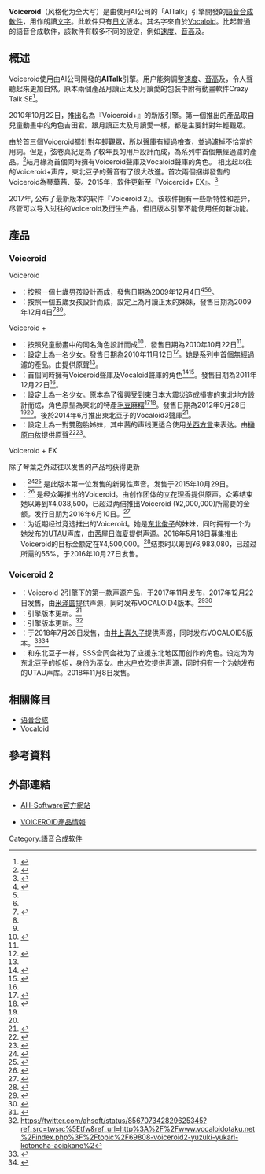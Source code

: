 {{Infobox software
| name                   = 
| logo                   =
| screenshot             =
| caption                =
| author                 =
| developer              = AH-Software
| released               = 2009年12月4日
| latest release version = Voiceroid 2
| latest release date    =
| latest preview version =
| latest preview date    =
| programming language   =
| operating system       = [[Microsoft_Windows|Microsoft Windows]]
| platform               =
| language               = [[日文|日文]]
| status                 = 運行中
| genre                  = [[语音合成|语音合成]]
| license                = [[专有软件|专有软件]]
| website                = [http://www.ah-soft.com/voiceroid/ 官方網站] 
}}

'''Voiceroid'''（风格化为全大写）是由{{link-ja|AH-Software|AH-Software}}使用AI公司的「AITalk」引擎開發的[[語音合成|語音合成]][[軟件|軟件]]，用作朗讀[[文字|文字]]。此軟件只有[[日文|日文]]版本。其名字來自於[[Vocaloid|Vocaloid]]。比起普通的語音合成軟件，該軟件有較多不同的設定，例如[[速度_(音樂)|速度]]、[[音高|音高]]及{{link-en|音準|Intonation (music)}}。

==概述==
Voiceroid使用由AI公司開發的'''AITalk'''引擎。用户能夠調整[[速度_(音樂)|速度]]、[[音高|音高]]及{{link-en|音準|Intonation (music)}}，令人聲聽起來更加自然。原本兩個產品月讀正太及月讀愛的包裝中附有動畫軟件Crazy Talk SE<ref>{{cite web|url=http://en.gigazine.net/news/20091113_VOICEROID/ |title=VOICEROID “Tsukuyomi Ai” and “Tsukuyomi Shouta” will Read Out Your Favourite Line in Moe Voices |publisher=GIGAZINE|date=2009-11-13|accessdate=2015-04-15|language=en}}</ref>。

2010年10月22日，推出名為『Voiceroid+』的新版引擎。第一個推出的產品取自兒童動畫{{link-ja|秘密結社鷹之爪|秘密結社鷹の爪}}中的角色吉田君。跟月讀正太及月讀愛一樣，都是主要針對年輕觀眾。

由於首三個Voiceroid都針對年輕觀眾，所以聲庫有經過檢查，並過濾掉不恰當的用詞。但是，弦卷真紀是為了較年長的用戶設計而成，為系列中首個無經過濾的產品。<ref>{{Cite web |url=http://vocaloid-creativity.totalh.com/index.php/vocaloid-news/47-new-voiceroid-is-new |title=Vocaloid news article |access-date=2017-04-28 |archive-date=2018-03-06 |archive-url=https://web.archive.org/web/20180306075632/http://vocaloid-creativity.totalh.com/index.php/vocaloid-news/47-new-voiceroid-is-new }}</ref>結月緣為首個同時擁有Voiceroid聲庫及Vocaloid聲庫的角色。 相比起以往的Voiceroid+声库，東北豆子的聲音有了很大改進。首次兩個捆绑發售的Voiceroid為琴葉茜、葵。2015年，软件更新至『Voiceroid+ EX』。<ref>{{cite web|url=http://www.ah-soft.com/voiceroid/|title=AH-Software - VOICEROIDシリーズ|publisher=|accessdate=27 April 2016|archive-date=2022-04-14|archive-url=https://web.archive.org/web/20220414183213/https://www.ah-soft.com/voiceroid/}}</ref>

2017年, 公布了最新版本的软件『Voiceroid 2』。该软件拥有一些新特性和差异，尽管可以导入过往的Voiceroid及衍生产品，但旧版本引擎不能使用任何新功能。

==產品==
===Voiceroid===
;Voiceroid
*'''{{Nihongo|月讀正太|月読 ショウタ（つくよみ しょうた）}}'''：按照一個七歲男孩設計而成，發售日期為2009年12月4日<ref>{{cite web|url=http://www.ah-soft.com/voiceroid/shota/index.html|title=VOICEROID+ 月読ショウタ EX - 入力文字読み上げソフト|publisher=AH-Software|accessdate=2015-04-15|language=ja|archive-date=2021-12-10|archive-url=https://web.archive.org/web/20211210230308/https://www.ah-soft.com/voiceroid/shota/index.html}}</ref><ref name="yesky001"/><ref name="vocaloidism001"/>。
*'''{{Nihongo|月讀愛|月読 アイ（つくよみ あい）}}'''：按照一個五歲女孩設計而成，設定上為月讀正太的妹妹，發售日期為2009年12月4日<ref>{{cite web|url=http://www.ah-soft.com/voiceroid/ai/menu1.html|title=VOICEROID+ 月読アイ EX - 入力文字読み上げソフト|publisher=AH-Software|accessdate=2015-04-15|language=ja|deadurl=yes|archiveurl=https://web.archive.org/web/20150417150653/http://www.ah-soft.com/voiceroid/ai/menu1.html|archivedate=2015-04-17}}</ref><ref name="yesky001"/><ref name="vocaloidism001"/>。

;Voiceroid +
*'''{{Nihongo|吉田君|吉田くん（よしだくん）}}'''：按照兒童動畫{{link-ja|秘密結社鷹之爪|秘密結社鷹の爪}}中的同名角色設計而成<ref name="Yoshida001">{{cite web|url=http://www.ah-soft.com/voiceroid/taka/index.html|title=VOICEROID+ 鷹の爪 吉田くん EX - 入力文字読み上げソフト|publisher=AH-Software|accessdate=2015-04-15|language=ja|archive-date=2021-12-10|archive-url=https://web.archive.org/web/20211210233734/https://www.ah-soft.com/voiceroid/taka/index.html}}</ref>，發售日期為2010年10月22日<ref name="Yoshida001"/>。
*'''{{Nihongo| [[弦卷真紀|弦卷真紀]] |弦巻 マキ（つるまき まき）}}'''：設定上為一名少女。發售日期為2010年11月12日<ref name="Maki001">{{cite web|url=http://www.ah-soft.com/voiceroid/maki/index.html|title=VOICEROID+ 民安ともえ EX - 入力文字読み上げソフト|publisher=AH-Software|accessdate=2015-04-15|language=ja|archive-date=2022-01-21|archive-url=https://web.archive.org/web/20220121170824/https://www.ah-soft.com/voiceroid/maki/index.html}}</ref>。她是系列中首個無經過濾的產品。由{{link-ja|民安友绘|民安ともえ}}提供原聲<ref name="Maki001"/>。
*'''{{Nihongo|[[结月缘|结月缘]]|結月 ゆかり（ゆづき ゆかり）}}'''：首個同時擁有Voiceroid聲庫及Vocaloid聲庫的角色<ref name="Yukari001">{{cite web|url=http://www.ah-soft.com/voiceroid/yukari/index.html|title=VOICEROID+ 結月ゆかり EX - 入力文字読み上げソフト|publisher=AH-Software|accessdate=2015-04-15|language=ja|archive-date=2014-07-02|archive-url=https://web.archive.org/web/20140702220613/http://www.ah-soft.com/voiceroid/yukari/index.html|dead-url=no}}</ref><ref name="Yukari002">{{cite web|url=http://www.ah-soft.com/vocaloid/yukari_v3/index.html|title=VOCALOID™3 結月ゆかり|publisher=AH-Software|accessdate=2015-04-15|language=ja|archive-date=2018-02-09|archive-url=https://web.archive.org/web/20180209214441/http://www.ah-soft.com/vocaloid/yukari_v3/index.html}}</ref>。發售日期為2011年12月22日<ref name="Yukari001"/>。
*'''{{Nihongo|[[東北豆子|東北豆子]]|東北 ずん子（とうほく ずんこ）}}'''：設定上為一名少女。原本為了復興受到[[東日本大震災|東日本大震災]]造成損害的東北地方設計而成，角色原型為東北的特產[[毛豆麻糬|毛豆麻糬]]<ref name="Zunko001">{{cite web|url=http://www.ah-soft.com/voiceroid/zunko/index.html|title=VOICEROID+ 東北ずん子 EX - 入力文字読み上げソフト|publisher=AH-Software|accessdate=2015-04-15|language=ja|archive-date=2021-12-10|archive-url=https://web.archive.org/web/20211210230306/https://www.ah-soft.com/voiceroid/zunko/index.html}}</ref><ref name="Zunko002">{{cite web|url=http://www.vocaloidism.com/tohoku-zunko-VOICEROID-software-gets-release-date/|title=Tohoku Zunko VOICEROID+ Software Gets Release Date|publisher=Vocaloidism|date=2012-08-30|accessdate=2015-04-15|language=en|archive-date=2017-10-30|archive-url=https://web.archive.org/web/20171030003516/http://vocaloidism.com/tohoku-zunko-voiceroid-software-gets-release-date/}}</ref>。發售日期為2012年9月28日<ref name="Zunko001"/><ref name="Zunko002"/>。後於2014年6月推出東北豆子的Vocaloid3聲庫<ref name="Zunko003">{{cite web|url=http://www.ah-soft.com/vocaloid/zunko/index.html|title=VOCALOID™3 東北ずん子|publisher=AH-Software|accessdate=2015-04-15|language=ja|archive-date=2021-11-20|archive-url=https://web.archive.org/web/20211120112027/https://www.ah-soft.com/vocaloid/zunko/index.html}}</ref>。
*'''{{Nihongo| [[琴叶茜、葵|琴叶茜、葵]] |琴葉 茜・葵（ことのは あかね・あおい）}}'''：設定上為一對雙胞胎姊妹，其中茜的声线更适合使用[[日本方言|关西方言]]来表达。由[[榊原由依|榊原由依]]提供原聲<ref>{{cite web|url=http://www.ah-soft.com/voiceroid/kotonoha/index.html|title=VOICEROID+ 琴葉 茜・葵 - 入力文字読み上げソフト|publisher=AH-Software|accessdate=2015-04-15|language=ja|archive-date=2021-10-28|archive-url=https://web.archive.org/web/20211028032538/https://www.ah-soft.com/voiceroid/kotonoha/index.html}}</ref><ref>{{cite web|url=http://www.dtmstation.com/archives/51891655.html|title=関西弁、標準語を使い分ける音声合成ソフト、琴葉茜・葵が登場！|publisher=藤本健の“DTMステーション”|date=2014-03-27|accessdate=2015-04-15|language=ja|archive-date=2021-03-02|archive-url=https://web.archive.org/web/20210302142433/https://www.dtmstation.com/archives/51891655.html}}</ref>。

;Voiceroid + EX
除了琴葉之外过往以发售的产品均获得更新
*'''{{Nihongo|水奈濑幸|水奈瀬コウ（みなぜこう）}}'''：<ref>{{cite web|url=http://www.ah-soft.com/voiceroid/kou/|title=VOICEROID+ 水奈瀬コウ EX|publisher=|accessdate=26 April 2016|archive-date=2021-11-20|archive-url=https://web.archive.org/web/20211120094026/https://www.ah-soft.com/voiceroid/kou/}}</ref><ref>{{cite web|url=http://www.dtmstation.com/archives/51959145.html|title=男モノの使える音源、VOCALOID、VOICEROIDが揃って誕生|work=藤本健の“DTMステーション”|accessdate=26 April 2016|archive-date=2021-02-27|archive-url=https://web.archive.org/web/20210227214406/https://www.dtmstation.com/archives/51959145.html}}</ref> 是此版本第一位发售的新男性声音。发售于2015年10月29日。
*'''{{Nihongo|[[精華町#京町精華|京町Seika]]|京町セイカ（きょまちせいか）}}'''：<ref>{{cite web|url=https://greenfunding.jp/lab/projects/1367|title=京町セイカを現実世界へ～新たな力をください～|work=GREEN FUNDING|accessdate=26 April 2016|archive-date=2021-11-26|archive-url=https://web.archive.org/web/20211126103025/https://greenfunding.jp/lab/projects/1367}}</ref> 是经众筹推出的Voiceroid。由创作团体{{Lang|ja|つくる女}}的[[立花理香|立花理香]]提供原声。众筹结束她以筹到¥4,038,500，已超过两倍推出Voiceroid (¥2,000,000)所需要的金额。发行日期为2016年6月10日。<ref>{{cite web|url=http://www.ah-soft.com/press/voiceroid/seika.html|title=VOICEROID+ 京町セイカ EX - 入力文字読み上げソフト|publisher=|accessdate=16 May 2016|archive-date=2021-03-03|archive-url=https://web.archive.org/web/20210303214441/https://www.ah-soft.com/press/voiceroid/seika.html}}</ref>
*'''{{Nihongo|东北切蒲|東北きりたん（とほくきりたん）}}'''：为近期经过竞选推出的Voiceroid。她是[[东北俊子|东北俊子]]的妹妹，同时拥有一个为她发布的[[UTAU|UTAU]]声库，由[[茜屋日海夏|茜屋日海夏]]提供声源。2016年5月18日募集推出Voiceroid的目标金额定在¥4,500,000。<ref>{{cite web|url=https://greenfunding.jp/pub/projects/1459|title=東北きりたん（CV：茜屋日海夏）に声をください！ボイスロイド化プロジェクト|work=GREEN FUNDING|accessdate=26 April 2016|archive-date=2021-11-20|archive-url=https://web.archive.org/web/20211120112022/https://greenfunding.jp/pub/projects/1459/}}</ref>结束时以筹到¥6,983,080，已超过所需的55%。于2016年10月27日发售。

===Voiceroid 2===
*'''{{nihongo|[[绁星灯|绁星灯]]|紲星あかり}}'''：Voiceroid 2引擎下的第一款声源产品，于2017年11月发布，2017年12月22日发售，由[[米泽圆|米泽圆]]提供声源，同时发布VOCALOID4版本。<ref>{{Cite web |url=https://www.ah-soft.com/vocaloid/akari/top.html |title=紲星あかり｜製品情報｜AHS(AH-Software) |accessdate=2018-07-22 |work=www.ah-soft.com |archive-date=2021-05-15 |archive-url=https://web.archive.org/web/20210515121402/https://www.ah-soft.com/vocaloid/akari/top.html }}</ref><ref>{{Cite web|url=https://www.bcnretail.com/news/detail/20171204_44032.html|title=存档副本|access-date=2018-07-22|archive-date=2022-05-12|archive-url=https://web.archive.org/web/20220512031024/https://www.bcnretail.com/news/detail/20171204_44032.html}}</ref>
*'''{{Nihongo|结月缘|結月 ゆかり（ゆづき ゆかり）}}'''：引擎版本更新。<ref>{{Cite web |url=http://www.itmedia.co.jp/news/articles/1704/25/news104.html |title=「VOICEROID2 結月ゆかり／琴葉茜・葵」発売　怒り・喜びなど“感情表現”細かく |accessdate=2018-07-22 |work=ITmedia NEWS |language=ja |archive-date=2020-11-12 |archive-url=https://web.archive.org/web/20201112014838/https://www.itmedia.co.jp/news/articles/1704/25/news104.html }}</ref>
*'''{{Nihongo|琴葉茜、葵|琴葉 茜・葵（ことのは あかね・あおい）}}'''：引擎版本更新。<ref>https://twitter.com/ahsoft/status/856707342829625345?ref_src=twsrc%5Etfw&ref_url=http%3A%2F%2Fwww.vocaloidotaku.net%2Findex.php%3F%2Ftopic%2F69808-voiceroid2-yuzuki-yukari-kotonoha-aoiakane%2</ref>
*'''{{nihongo|[[樱乃空|樱乃空]]|桜乃そら}}'''：于2018年7月26日发售，由[[井上喜久子|井上喜久子]]提供声源，同时发布VOCALOID5版本。<ref>{{Cite web |url=https://www.ah-soft.com/voiceroid/sora/ |title=VOICEROID2 桜乃そら｜製品情報｜AHS(AH-Software) |accessdate=2018-07-22 |work=www.ah-soft.com |archive-date=2022-02-25 |archive-url=https://web.archive.org/web/20220225114056/https://www.ah-soft.com/voiceroid/sora/ }}</ref><ref>{{Cite web |url=http://www.itmedia.co.jp/news/articles/1807/12/news081.html |title=声優の井上喜久子さんがボカロ「桜乃そら」に　読み上げソフトも登場 |accessdate=2018-07-22 |work=ITmedia NEWS |language=ja |archive-date=2021-04-24 |archive-url=https://web.archive.org/web/20210424104904/https://www.itmedia.co.jp/news/articles/1807/12/news081.html }}</ref>
*'''{{nihongo|东北伊达子|東北イタコ}}'''：和东北豆子一样，SSS合同会社为了应援东北地区而创作的角色。设定为为东北豆子的姐姐，身份为巫女。由[[木户衣吹|木户衣吹]]提供声源，同时拥有一个为她发布的UTAU声库。2018年11月8日发售。

== 相關條目 ==
*[[语音合成|语音合成]]
*[[Vocaloid|Vocaloid]]

==參考資料==
{{Reflist|2}}

==外部連結==
* {{ja}}[http://www.ah-soft.com/ AH-Software官方網站] {{Wayback|url=http://www.ah-soft.com/ |date=20220501071002 }}
* {{ja}}[http://www.ah-soft.com/voiceroid/index.html VOICEROID產品情報] {{Wayback|url=http://www.ah-soft.com/voiceroid/index.html |date=20171215034554 }}
{{Voice synthesis software with avatars}}
{{語音合成}}

[[Category:語音合成软件|Category:語音合成软件]]